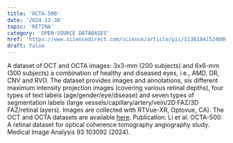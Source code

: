 ```yaml
---
title: 'OCTA-500'
date: '2024-12-30'
topic: 'RETINA'
category: 'OPEN-SOURCE DATABASES'
href: 'https://www.sciencedirect.com/science/article/pii/S1361841524000173'
draft: false
---
```


A dataset of OCT and OCTA images: 3x3-mm (200 subjects) and 6x6-mm (300 subjects) a combination of healthy and diseased eyes, i.e., AMD, DR, CNV and RVO.
The dataset provides images and annotations, six different maximum intensity projection images (covering various retinal depths), four types of text labels (age/gender/eye/disease) and seven types of segmentation labels (large vessels/capillary/artery/vein/2D FAZ/3D FAZ/retinal layers).
Images are collected with RTVue-XR, Optovue, CA).
The OCT and OCTA datasets are available <a className="text-primary-400 underline" href="https://ieee-dataport.org/open-access/octa-500">here</a>.
<span className="font-bold">Publication</span>: Li et al. OCTA-500: A retinal dataset for optical coherence tomography angiography study.
Medical Image Analysis 93 103092 (2024).